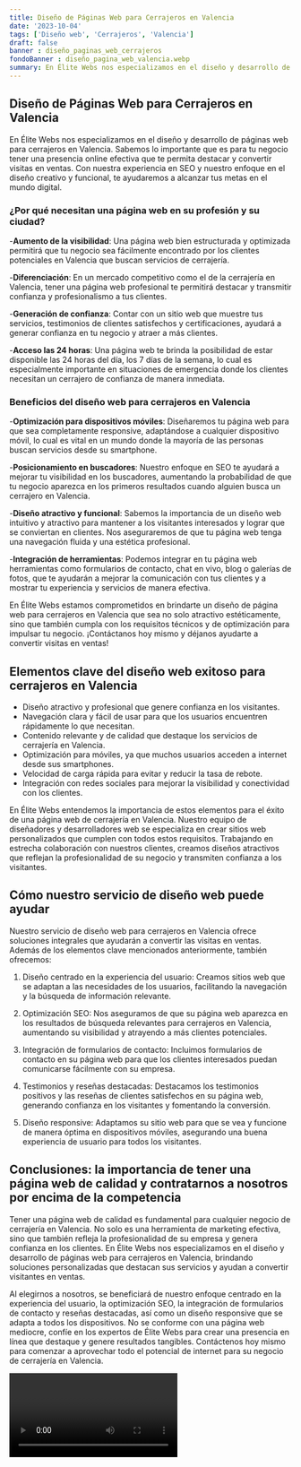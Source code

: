 ```yaml
---
title: Diseño de Páginas Web para Cerrajeros en Valencia
date: '2023-10-04'
tags: ['Diseño web', 'Cerrajeros', 'Valencia']
draft: false
banner : diseño_paginas_web_cerrajeros
fondoBanner : diseño_pagina_web_valencia.webp
summary: En Élite Webs nos especializamos en el diseño y desarrollo de páginas web para cerrajeros en Valencia. Sabemos lo importante que es para tu negocio tener una presencia online efectiva que te permita destacar y convertir visitas en ventas. Con nuestra experiencia en SEO y nuestro enfoque en el diseño creativo y funcional, te ayudaremos a alcanzar tus metas en el mundo digital.
---
```


## Diseño de Páginas Web para Cerrajeros en Valencia

En Élite Webs nos especializamos en el diseño y desarrollo de páginas web para cerrajeros en Valencia. Sabemos lo importante que es para tu negocio tener una presencia online efectiva que te permita destacar y convertir visitas en ventas. Con nuestra experiencia en SEO y nuestro enfoque en el diseño creativo y funcional, te ayudaremos a alcanzar tus metas en el mundo digital.

### ¿Por qué necesitan una página web en su profesión y su ciudad?

-**Aumento de la visibilidad**: Una página web bien estructurada y optimizada permitirá que tu negocio sea fácilmente encontrado por los clientes potenciales en Valencia que buscan servicios de cerrajería.

-**Diferenciación**: En un mercado competitivo como el de la cerrajería en Valencia, tener una página web profesional te permitirá destacar y transmitir confianza y profesionalismo a tus clientes.

-**Generación de confianza**: Contar con un sitio web que muestre tus servicios, testimonios de clientes satisfechos y certificaciones, ayudará a generar confianza en tu negocio y atraer a más clientes.

-**Acceso las 24 horas**: Una página web te brinda la posibilidad de estar disponible las 24 horas del día, los 7 días de la semana, lo cual es especialmente importante en situaciones de emergencia donde los clientes necesitan un cerrajero de confianza de manera inmediata.

### Beneficios del diseño web para cerrajeros en Valencia

-**Optimización para dispositivos móviles**: Diseñaremos tu página web para que sea completamente responsive, adaptándose a cualquier dispositivo móvil, lo cual es vital en un mundo donde la mayoría de las personas buscan servicios desde su smartphone.

-**Posicionamiento en buscadores**: Nuestro enfoque en SEO te ayudará a mejorar tu visibilidad en los buscadores, aumentando la probabilidad de que tu negocio aparezca en los primeros resultados cuando alguien busca un cerrajero en Valencia.

-**Diseño atractivo y funcional**: Sabemos la importancia de un diseño web intuitivo y atractivo para mantener a los visitantes interesados y lograr que se conviertan en clientes. Nos aseguraremos de que tu página web tenga una navegación fluida y una estética profesional.

-**Integración de herramientas**: Podemos integrar en tu página web herramientas como formularios de contacto, chat en vivo, blog o galerías de fotos, que te ayudarán a mejorar la comunicación con tus clientes y a mostrar tu experiencia y servicios de manera efectiva.

En Élite Webs estamos comprometidos en brindarte un diseño de página web para cerrajeros en Valencia que sea no solo atractivo estéticamente, sino que también cumpla con los requisitos técnicos y de optimización para impulsar tu negocio. ¡Contáctanos hoy mismo y déjanos ayudarte a convertir visitas en ventas!

<GifSeo />

<Cta />

## Elementos clave del diseño web exitoso para cerrajeros en Valencia

- Diseño atractivo y profesional que genere confianza en los visitantes.
- Navegación clara y fácil de usar para que los usuarios encuentren rápidamente lo que necesitan.
- Contenido relevante y de calidad que destaque los servicios de cerrajería en Valencia.
- Optimización para móviles, ya que muchos usuarios acceden a internet desde sus smartphones.
- Velocidad de carga rápida para evitar y reducir la tasa de rebote.
- Integración con redes sociales para mejorar la visibilidad y conectividad con los clientes.

En Élite Webs entendemos la importancia de estos elementos para el éxito de una página web de cerrajería en Valencia. Nuestro equipo de diseñadores y desarrolladores web se especializa en crear sitios web personalizados que cumplen con todos estos requisitos. Trabajando en estrecha colaboración con nuestros clientes, creamos diseños atractivos que reflejan la profesionalidad de su negocio y transmiten confianza a los visitantes.

## Cómo nuestro servicio de diseño web puede ayudar

Nuestro servicio de diseño web para cerrajeros en Valencia ofrece soluciones integrales que ayudarán a convertir las visitas en ventas. Además de los elementos clave mencionados anteriormente, también ofrecemos:

1. Diseño centrado en la experiencia del usuario: Creamos sitios web que se adaptan a las necesidades de los usuarios, facilitando la navegación y la búsqueda de información relevante.

2. Optimización SEO: Nos aseguramos de que su página web aparezca en los resultados de búsqueda relevantes para cerrajeros en Valencia, aumentando su visibilidad y atrayendo a más clientes potenciales.

3. Integración de formularios de contacto: Incluimos formularios de contacto en su página web para que los clientes interesados puedan comunicarse fácilmente con su empresa.

4. Testimonios y reseñas destacadas: Destacamos los testimonios positivos y las reseñas de clientes satisfechos en su página web, generando confianza en los visitantes y fomentando la conversión.

5. Diseño responsive: Adaptamos su sitio web para que se vea y funcione de manera óptima en dispositivos móviles, asegurando una buena experiencia de usuario para todos los visitantes.

## Conclusiones: la importancia de tener una página web de calidad y contratarnos a nosotros por encima de la competencia

Tener una página web de calidad es fundamental para cualquier negocio de cerrajería en Valencia. No solo es una herramienta de marketing efectiva, sino que también refleja la profesionalidad de su empresa y genera confianza en los clientes. En Élite Webs nos especializamos en el diseño y desarrollo de páginas web para cerrajeros en Valencia, brindando soluciones personalizadas que destacan sus servicios y ayudan a convertir visitantes en ventas.

Al elegirnos a nosotros, se beneficiará de nuestro enfoque centrado en la experiencia del usuario, la optimización SEO, la integración de formularios de contacto y reseñas destacadas, así como un diseño responsive que se adapta a todos los dispositivos. No se conforme con una página web mediocre, confíe en los expertos de Élite Webs para crear una presencia en línea que destaque y genere resultados tangibles. Contáctenos hoy mismo para comenzar a aprovechar todo el potencial de internet para su negocio de cerrajería en Valencia.

<Video />

<CtaBot job='Cerrajeros' city='Valencia'/>

<Gmaps query='Valencia+españa+maps' />